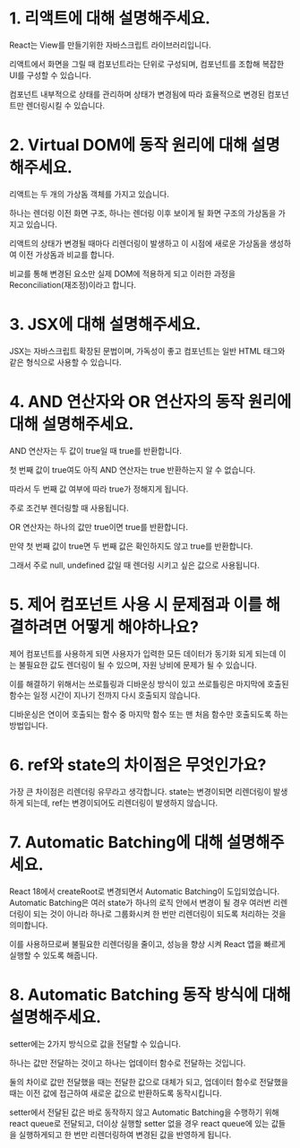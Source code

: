 # 1. 리액트에 대해 설명해주세요.
React는 View를 만들기위한 자바스크립트 라이브러리입니다.

리액트에서 화면을 그릴 때 컴포넌트라는 단위로 구성되며, 컴포넌트를 조합해 복잡한 UI를 구성할 수 있습니다.

컴포넌트 내부적으로 상태를 관리하며 상태가 변경됨에 따라 효율적으로 변경된 컴포넌트만 렌더링시킬 수 있습니다.

# 2. Virtual DOM에 동작 원리에 대해 설명해주세요.
리액트는 두 개의 가상돔 객체를 가지고 있습니다.

하나는 렌더링 이전 화면 구조, 하나는 렌더링 이후 보이게 될 화면 구조의 가상돔을 가지고 있습니다.

리액트의 상태가 변경될 때마다 리렌더링이 발생하고 이 시점에 새로운 가상돔을 생성하여 이전 가상돔과 비교를 합니다.

비교를 통해 변경된 요소만 실제 DOM에 적용하게 되고 이러한 과정을 Reconciliation(재조정)이라고 합니다.

# 3. JSX에 대해 설명해주세요.
JSX는 자바스크립트 확장된 문법이며, 가독성이 좋고 컴포넌트는 일반 HTML 태그와 같은 형식으로 사용할 수 있습니다.

# 4. AND 연산자와 OR 연산자의 동작 원리에 대해 설명해주세요.
AND 연산자는 두 값이 true일 때 true를 반환합니다.

첫 번째 값이 true여도 아직 AND 연산자는 true 반환하는지 알 수 없습니다.

따라서 두 번째 값 여부에 따라 true가 정해지게 됩니다.

주로 조건부 렌더링할 때 사용됩니다.

OR 연산자는 하나의 값만 true이면 true를 반환합니다.

만약 첫 번째 값이 true면 두 번째 값은 확인하지도 않고 true를 반환합니다.

그래서 주로 null, undefined 값일 때 렌더링 시키고 싶은 값으로 사용됩니다.

# 5. 제어 컴포넌트 사용 시 문제점과 이를 해결하려면 어떻게 해야하나요?
제어 컴포넌트를 사용하게 되면 사용자가 입력한 모든 데이터가 동기화 되게 되는데 이는 불필요한 값도 렌더링이 될 수 있으며, 자원 낭비에 문제가 될 수 있습니다.

이를 해결하기 위해서는 쓰로틀링과 디바운싱 방식이 있고 쓰로틀링은 마지막에 호출된 함수는 일정 시간이 지나기 전까지 다시 호출되지 않습니다.

디바운싱은 연이어 호출되는 함수 중 마지막 함수 또는 맨 처음 함수만 호출되도록 하는 방법입니다.

# 6. ref와 state의 차이점은 무엇인가요?
가장 큰 차이점은 리렌더링 유무라고 생각합니다. state는 변경이되면 리렌더링이 발생하게 되는데, ref는 변경이되어도 리렌더링이 발생하지 않습니다.

# 7. Automatic Batching에 대해 설명해주세요.
React 18에서 createRoot로 변경되면서 Automatic Batching이 도입되었습니다. Automatic Batching은 여러 state가 하나의 로직 안에서 변경이 될 경우 여러번 리렌더링이 되는 것이 아니라 하나로 그룹화시켜 한 번만 리렌더링이 되도록 처리하는 것을 의미합니다.

이를 사용하므로써 불필요한 리렌더링을 줄이고, 성능을 향상 시켜 React 앱을 빠르게 실행할 수 있도록 해줍니다.

# 8. Automatic Batching 동작 방식에 대해 설명해주세요.
setter에는 2가지 방식으로 값을 전달할 수 있습니다.

하나는 값만 전달하는 것이고 하나는 업데이터 함수로 전달하는 것입니다.

둘의 차이로 값만 전달했을 때는 전달한 값으로 대체가 되고, 업데이터 함수로 전달했을 때는 이전 값에 접근하여 새로운 값으로 반환하도록 동작시킵니다.

setter에서 전달된 값은 바로 동작하지 않고 Automatic Batching을 수행하기 위해 react queue로 전달되고, 더이상 실행할 setter 없을 경우 react queue에 있는 값들을 실행하게되고 한 번만 리렌더링하여 변경된 값을 반영하게 됩니다.
